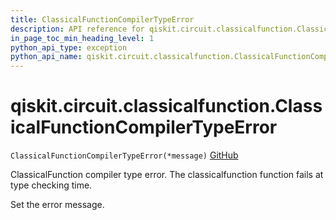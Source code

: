 ```yaml
---
title: ClassicalFunctionCompilerTypeError
description: API reference for qiskit.circuit.classicalfunction.ClassicalFunctionCompilerTypeError
in_page_toc_min_heading_level: 1
python_api_type: exception
python_api_name: qiskit.circuit.classicalfunction.ClassicalFunctionCompilerTypeError
---
```


# qiskit.circuit.classicalfunction.ClassicalFunctionCompilerTypeError

<span id="qiskit.circuit.classicalfunction.ClassicalFunctionCompilerTypeError" />

`ClassicalFunctionCompilerTypeError(*message)` [GitHub](https://github.com/qiskit/qiskit/tree/stable/0.20/qiskit/circuit/classicalfunction/exceptions.py "view source code")

ClassicalFunction compiler type error. The classicalfunction function fails at type checking time.

Set the error message.

